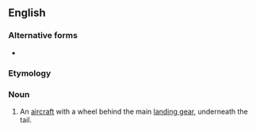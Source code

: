 {{also|tail dragger}}
==English==

===Alternative forms===
* {{alt|en|tail dragger}}

===Etymology===
{{compound|en|tail|dragger}}

===Noun===
{{en-noun}}

# {{lb|en|aviation}} An [[aircraft]] with a wheel behind the main [[landing gear]], underneath the tail.